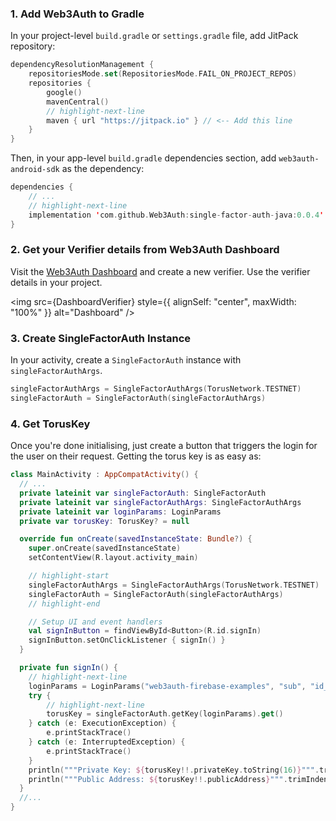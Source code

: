 
### 1. Add Web3Auth to Gradle

In your project-level `build.gradle` or `settings.gradle` file, add JitPack repository:

```kotlin
dependencyResolutionManagement {
    repositoriesMode.set(RepositoriesMode.FAIL_ON_PROJECT_REPOS)
    repositories {
        google()
        mavenCentral()
        // highlight-next-line
        maven { url "https://jitpack.io" } // <-- Add this line
    }
}
```

Then, in your app-level `build.gradle` dependencies section, add `web3auth-android-sdk` as the dependency:

```kotlin
dependencies {
    // ...
    // highlight-next-line
    implementation 'com.github.Web3Auth:single-factor-auth-java:0.0.4'
}
```

### 2. Get your Verifier details from Web3Auth Dashboard

Visit the [Web3Auth Dashboard](https://dashboard.web3auth.io) and create a new verifier. Use the verifier details in your project.

<img src={DashboardVerifier} style={{ alignSelf: "center", maxWidth: "100%" }} alt="Dashboard" />

### 3. Create SingleFactorAuth Instance

In your activity, create a `SingleFactorAuth` instance with `singleFactorAuthArgs`.

```kotlin
singleFactorAuthArgs = SingleFactorAuthArgs(TorusNetwork.TESTNET)
singleFactorAuth = SingleFactorAuth(singleFactorAuthArgs)
```

### 4. Get TorusKey

Once you're done initialising, just create a button that triggers the login for the user on their request. Getting the torus key is as easy as:

```kotlin
class MainActivity : AppCompatActivity() {
  // ...
  private lateinit var singleFactorAuth: SingleFactorAuth
  private lateinit var singleFactorAuthArgs: SingleFactorAuthArgs
  private lateinit var loginParams: LoginParams
  private var torusKey: TorusKey? = null

  override fun onCreate(savedInstanceState: Bundle?) {
    super.onCreate(savedInstanceState)
    setContentView(R.layout.activity_main)

    // highlight-start
    singleFactorAuthArgs = SingleFactorAuthArgs(TorusNetwork.TESTNET)
    singleFactorAuth = SingleFactorAuth(singleFactorAuthArgs)
    // highlight-end

    // Setup UI and event handlers
    val signInButton = findViewById<Button>(R.id.signIn)
    signInButton.setOnClickListener { signIn() }
  }

  private fun signIn() {
    // highlight-next-line
    loginParams = LoginParams("web3auth-firebase-examples", "sub", "id_token")
    try {
        // highlight-next-line
        torusKey = singleFactorAuth.getKey(loginParams).get()
    } catch (e: ExecutionException) {
        e.printStackTrace()
    } catch (e: InterruptedException) {
        e.printStackTrace()
    }
    println("""Private Key: ${torusKey!!.privateKey.toString(16)}""".trimIndent())
    println("""Public Address: ${torusKey!!.publicAddress}""".trimIndent())
  }
  //...
}
```
